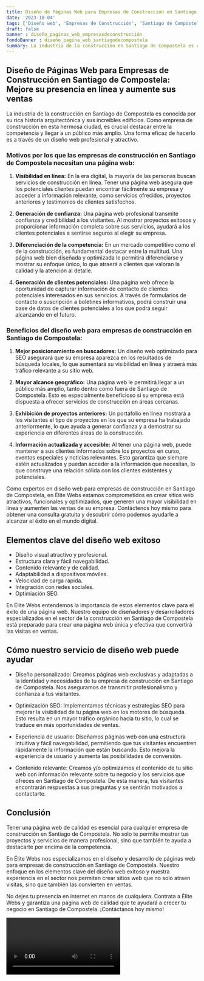 ```yaml
---
title: Diseño de Páginas Web para Empresas de Construcción en Santiago de Compostela
date: '2023-10-04'
tags: ['Diseño web', 'Empresas de Construcción', 'Santiago de Compostela']
draft: false
banner : diseño_paginas_web_empresasdeconstrucción
fondoBanner : diseño_pagina_web_santiagodecompostela
summary: La industria de la construcción en Santiago de Compostela es conocida por su rica historia arquitectónica y sus increíbles edificios. Como empresa de construcción en esta hermosa ciudad, es crucial destacar entre la competencia y llegar a un público más amplio. Una forma eficaz de hacerlo es a través de un diseño web profesional y atractivo.
---
```


## Diseño de Páginas Web para Empresas de Construcción en Santiago de Compostela: Mejore su presencia en línea y aumente sus ventas

La industria de la construcción en Santiago de Compostela es conocida por su rica historia arquitectónica y sus increíbles edificios. Como empresa de construcción en esta hermosa ciudad, es crucial destacar entre la competencia y llegar a un público más amplio. Una forma eficaz de hacerlo es a través de un diseño web profesional y atractivo.

### Motivos por los que las empresas de construcción en Santiago de Compostela necesitan una página web:

1. **Visibilidad en línea:** En la era digital, la mayoría de las personas buscan servicios de construcción en línea. Tener una página web asegura que los potenciales clientes puedan encontrar fácilmente su empresa y acceder a información relevante, como servicios ofrecidos, proyectos anteriores y testimonios de clientes satisfechos.

2. **Generación de confianza:** Una página web profesional transmite confianza y credibilidad a los visitantes. Al mostrar proyectos exitosos y proporcionar información completa sobre sus servicios, ayudará a los clientes potenciales a sentirse seguros al elegir su empresa.

3. **Diferenciación de la competencia:** En un mercado competitivo como el de la construcción, es fundamental destacar entre la multitud. Una página web bien diseñada y optimizada le permitirá diferenciarse y mostrar su enfoque único, lo que atraerá a clientes que valoran la calidad y la atención al detalle.

4. **Generación de clientes potenciales:** Una página web ofrece la oportunidad de capturar información de contacto de clientes potenciales interesados en sus servicios. A través de formularios de contacto o suscripción a boletines informativos, podrá construir una base de datos de clientes potenciales a los que podrá seguir alcanzando en el futuro.

### Beneficios del diseño web para empresas de construcción en Santiago de Compostela:

1. **Mejor posicionamiento en buscadores:** Un diseño web optimizado para SEO asegurará que su empresa aparezca en los resultados de búsqueda locales, lo que aumentará su visibilidad en línea y atraerá más tráfico relevante a su sitio web.

2. **Mayor alcance geográfico:** Una página web le permitirá llegar a un público más amplio, tanto dentro como fuera de Santiago de Compostela. Esto es especialmente beneficioso si su empresa está dispuesta a ofrecer servicios de construcción en áreas cercanas.

3. **Exhibición de proyectos anteriores:** Un portafolio en línea mostrará a los visitantes el tipo de proyectos en los que su empresa ha trabajado anteriormente, lo que ayuda a generar confianza y a demostrar su experiencia en diferentes áreas de la construcción.

4. **Información actualizada y accesible:** Al tener una página web, puede mantener a sus clientes informados sobre los proyectos en curso, eventos especiales y noticias relevantes. Esto garantiza que siempre estén actualizados y puedan acceder a la información que necesitan, lo que construye una relación sólida con los clientes existentes y potenciales.

Como expertos en diseño web para empresas de construcción en Santiago de Compostela, en Élite Webs estamos comprometidos en crear sitios web atractivos, funcionales y optimizados, que generen una mayor visibilidad en línea y aumenten las ventas de su empresa. Contáctenos hoy mismo para obtener una consulta gratuita y descubrir cómo podemos ayudarle a alcanzar el éxito en el mundo digital.

<GifSeo />

<Cta />

## Elementos clave del diseño web exitoso

- Diseño visual atractivo y profesional.
- Estructura clara y fácil navegabilidad.
- Contenido relevante y de calidad.
- Adaptabilidad a dispositivos móviles.
- Velocidad de carga rápida.
- Integración con redes sociales.
- Optimiación SEO.

En Élite Webs entendemos la importancia de estos elementos clave para el éxito de una página web. Nuestro equipo de diseñadores y desarrolladores especializados en el sector de la construcción en Santiago de Compostela está preparado para crear una página web única y efectiva que convertirá las visitas en ventas.

## Cómo nuestro servicio de diseño web puede ayudar

- Diseño personalizado: Creamos páginas web exclusivas y adaptadas a la identidad y necesidades de tu empresa de construcción en Santiago de Compostela. Nos aseguramos de transmitir profesionalismo y confianza a tus visitantes.

- Optimización SEO: Implementamos técnicas y estrategias SEO para mejorar la visibilidad de tu página web en los motores de búsqueda. Esto resulta en un mayor tráfico orgánico hacia tu sitio, lo cual se traduce en más oportunidades de ventas.

- Experiencia de usuario: Diseñamos páginas web con una estructura intuitiva y fácil navegabilidad, permitiendo que tus visitantes encuentren rápidamente la información que están buscando. Esto mejora la experiencia de usuario y aumenta las posibilidades de conversión.

- Contenido relevante: Creamos y/o optimizamos el contenido de tu sitio web con información relevante sobre tu negocio y los servicios que ofreces en Santiago de Compostela. De esta manera, tus visitantes encontrarán respuestas a sus preguntas y se sentirán motivados a contactarte.

## Conclusión

Tener una página web de calidad es esencial para cualquier empresa de construcción en Santiago de Compostela. No solo te permite mostrar tus proyectos y servicios de manera profesional, sino que también te ayuda a destacarte por encima de la competencia.

En Élite Webs nos especializamos en el diseño y desarrollo de páginas web para empresas de construcción en Santiago de Compostela. Nuestro enfoque en los elementos clave del diseño web exitoso y nuestra experiencia en el sector nos permiten crear sitios web que no solo atraen visitas, sino que también las convierten en ventas.

No dejes tu presencia en internet en manos de cualquiera. Contrata a Élite Webs y garantiza una página web de calidad que te ayudará a crecer tu negocio en Santiago de Compostela. ¡Contáctanos hoy mismo!

<Video />

<CtaBot job='Empresas de Construcción' city='Santiago de Compostela'/>

<Gmaps query='Santiago de Compostela+españa+maps' />